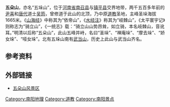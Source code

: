 {{unreferenced|time=2019-10-11T00:04:02+00:00}}
'''五朵山'''，亦名“五垛山”，位于[[河南省|河南省]][[南召县|南召县]]与[[镇平县|镇平县]]交界地带，两千五百多年前的[[尹喜|尹喜]]和[[唐代|唐代]]道士[[吴筠|吴筠]]，曾修道于此山的北顶，乃中原[[道教|道教]]圣地，主峰圣垛海拔1665米。《[[山海经|山海经]]》中称其为“依帝山”，《[[水经注|水经注]]》称其为“岐棘山”，《太平寰宇记》则称志为“骑立山”，《一统志》载：“骑立山山势昂耸，如立骑，本名岐棘山，音讹耳。”明清以后称“五朵山”，此山五峰并峙，名曰“圣垛”、“禅庵垛”、“摩去垛”、“娇女垛”、“哑女垛”。北有五垛山南有[[武当山|武当山]]，历史上此山与武当山齐名。

==参考资料==

==外部链接==
*[http://www.wuduoshan.com 五朵山风景区]{{Wayback|url=http://www.wuduoshan.com/ |date=20170628135139 }}

{{南阳市旅游资源列表}}
[[Category:南阳地理|Category:南阳地理]]
[[Category:道教|Category:道教]]
[[Category:南阳景点|Category:南阳景点]]
